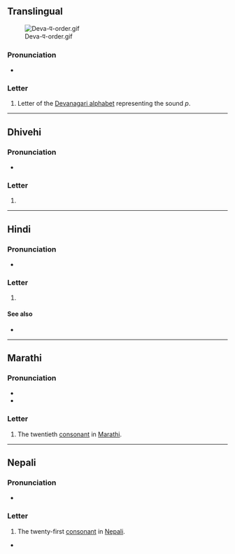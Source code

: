 {{also|ष|ण|पे|Appendix:Variations of "pa"}}
{{character info}}
==Translingual==
[[File:Deva-प-order.gif|thumb]]

===Pronunciation===
* {{IPA|mul|/pə/}}

===Letter===
{{mul-Deva|pa}}

# Letter of the [[Devanagari alphabet]] representing the sound ''p''.

----

==Dhivehi==

===Pronunciation===
* {{IPA|dv|[pə]}}

===Letter===
{{head|dv|letter|tr=pa}}

# {{n-g|The twenty-second [[consonant]] in [[Dhivehi]], written in [[Devanagari]].}}

----

==Hindi==

===Pronunciation===
* {{hi-IPA|प.}}

===Letter===
{{head|hi|letter}}

# {{n-g|the twenty-first [[consonant]] in [[Hindi]]}}

====See also====
* {{list:Devanagari script letters/hi}}

----

==Marathi==

===Pronunciation===
* {{mr-IPA}}
* {{audio|mr|LL-Q1571 (mar)-नंदिनी रानडे-प.wav|Audio}}

===Letter===
{{head|mr|letter}}

# The twentieth [[consonant]] in [[Marathi]].

----

==Nepali==

===Pronunciation===
* {{ne-IPA}}

===Letter===
{{head|ne|letter}}

# The twenty-first [[consonant]] in [[Nepali]].

*